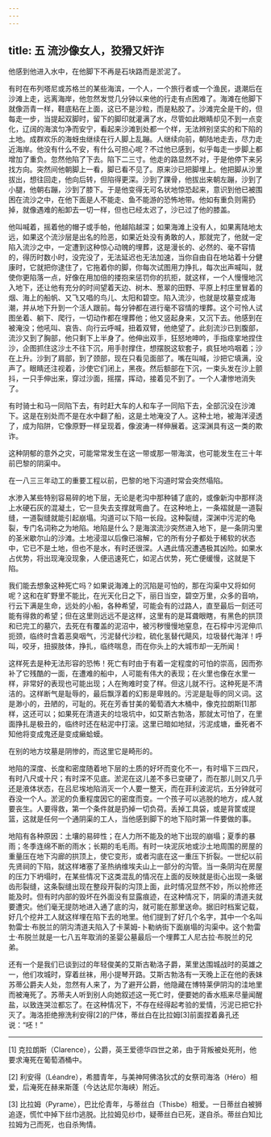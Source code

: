 ```yaml
---
---
---
```

title: 五 流沙像女人，狡猾又奸诈
---




他感到他进入水中，在他脚下不再是石块路而是淤泥了。

有时在布列塔尼或苏格兰的某些海滨，一个人，一个旅行者或一个渔民，退潮后在沙滩上走，远离海岸，他忽然发觉几分钟以来他的行走有点困难了。海滩在他脚下就像沥青一样，鞋底粘在上面，这已不是沙粒，而是粘胶了。沙滩完全是干的，但每走一步，当提起双脚时，留下的脚印就灌满了水，尽管如此眼睛却见不到一点变化，辽阔的海滨匀净而安宁，看起来沙滩到处都一个样，无法辨别坚实的和下陷的土地。成群欢乐的海蚜虫继续在行人脚上乱蹦。人继续向前，朝陆地走去，尽力走近海岸。他没有什么不安，有什么可担心呢？不过他已感到，似乎每走一步脚上都增加了重负。忽然他陷了下去。陷下二三寸。他走的路显然不对，于是他停下来另找方向。突然间他朝脚上一看，脚已看不见了。原来沙已把脚埋上。他把脚从沙里拔出，想往回走，他向后转，但陷得更深。沙到了踝骨，他拔出来朝左蹦，沙到了小腿，他朝右蹦，沙到了膝下。于是他变得无可名状地惊恐起来，意识到他已被围困在流沙之中，在他下面是人不能走、鱼不能游的恐怖地带。他如有重负则需扔掉，就像遇难的船卸去一切一样，但也已经太迟了，沙已过了他的膝盖。

他叫喊着，摇着他的帽子或手帕，他越陷越深；如果海滩上没有人，如果离陆地太远，如果这个流沙层是出名的险恶，如果近处没有勇敢的人，那就完了，他就一定陷入流沙之中，一定遭到这种惊心动魄的埋葬，这是漫长的、必然的、毫不容情的，得历时数小时，没完没了，无法延迟也无法加速，当你自由自在地站着十分健康时，它就把你逮住了，它拖着你的脚，你每次试图用力挣扎，每次出声喊叫，就使你更陷落一点，好像在用加倍的搂抱来惩罚你的抗拒，就这样，一个人慢慢地沉入地下，还让他有充分的时间望着天边、树木、葱翠的田野、平原上村庄里冒着的烟、海上的船帆、又飞又唱的鸟儿、太阳和碧空。陷入流沙，也就是坟墓变成海潮，并从地下升到一个活人跟前。每分钟都在进行毫不容情的埋葬。这个可怜人试图坐着、躺下、爬行，一切动作都在埋葬他；他又竖起身来，又沉下去。他感到在被淹没；他吼叫、哀告、向行云呼喊，扭着双臂，他绝望了。此刻流沙已到腹部，流沙又到了胸部，他只剩下上半身了。他伸出双手，狂怒地呻吟，手指痉挛地捏住沙，企图抓住这沙土不往下沉，用手肘撑住，想摆脱这软套子，疯狂地呜咽着；沙在上升。沙到了肩部，到了颈部，现在只看见面部了。嘴在叫喊，沙把它填满，没声了。眼睛还注视着，沙使它们闭上，黑夜。然后额部在下沉，一束头发在沙上颤抖，一只手伸出来，穿过沙面，摇摆，挥动，接着见不到了。一个人凄惨地消失了。

有时骑士和马一同陷下去，有时赶大车的人和车子一同陷下去，全部沉没在沙滩下。这是在别处而不是在水中翻了船，这是土地淹没了人。这种土地，被海洋浸透了，成为陷阱，它像原野一样呈现着，像波涛一样伸展着。这深渊具有这一类的欺诈。

这种阴郁的意外之灾，可能常常发生在这一带或那一带海滨，也可能发生在三十年前巴黎的阴渠中。

在一八三三年动工的重要工程以前，巴黎的地下沟道时常会突然塌陷。

水渗入某些特别容易碎的地下层，无论是老沟中那种铺了底的，或像新沟中那样浇上水硬石灰的混凝土，它一旦失去支撑就弯曲了。在这种地上，一条褶就是一道裂缝，一道裂缝就能引起崩塌。沟道可以下陷一长段。这种裂缝，深渊中污泥的龟裂，专门名词称之为地陷。地陷是什么？是海滨流沙突然进入地下，是一条阴沟里的圣米歇尔山的沙滩。土地浸湿以后像已溶解，它的所有分子都处于稀软的状态中，它已不是土地，但也不是水，有时还很深。人遇此情况遭遇极其凶险。如果水占优势，将出现淹没现象，人便迅速死亡，如泥占优势，死亡便缓慢，这就是下陷。

我们能去想象这种死亡吗？如果说海滩上的沉陷是可怕的，那在沟渠中又将如何呢？这和在旷野里不能比，在光天化日之下，丽日当空，碧空万里，众多的音响，行云下满是生命，远处的小船，各种希望，可能会有的过路人，直至最后一刻还可能有得救的希望；但在这里则远远不是这样，这里有的是耳聋眼瞎，有黑色的拱顶和已完工的墓穴，去死在有覆盖的泥沼中，被污秽慢慢地窒息，在石椁中污泥伸爪扼颈，临终时含着恶臭咽气，污泥替代沙粒，硫化氢替代飓风，垃圾替代海洋！呼叫，咬牙，扭捩肢体，挣扎，临终喘息，而在你头上的大城市却一无所闻！

这样死去是种无法形容的恐怖！死亡有时由于有着一定程度的可怕的崇高，因而弥补了它残酷的一面，在遭难的船中，人可能有伟大的表现；在火里也像在水里一样，非常好的表现也可能出现；人在殉难时变了样。但这儿就不行。这种死是不清洁的。这样断气是耻辱的，最后飘浮着的幻影是卑贱的。污泥是耻辱的同义词。这是渺小的，丑陋的，可耻的。死在芳香甘美的葡萄酒大木桶中，像克拉朗斯[1]那样，这还可以；如果死在清道夫的垃圾坑中，如艾斯古勃洛，那就太可怕了，在里面挣扎是极丑的，临终时还在粘泥中打滚。这里已暗如地狱，污泥成塘，垂死者不知他将变成鬼还是变成癞蛤蟆。

在别的地方坟墓是阴惨的，而这里它是畸形的。

地陷的深度、长度和密度随着地下层的土质的好坏而变化不一，有时塌下三四尺，有时八尺或十尺；有时深不见底。淤泥在这儿差不多已变硬了，而在那儿则又几乎还是液体状态，在吕尼埃地陷消灭一个人要一整天，而在菲利波泥坑，五分钟就可吞没一个人。淤泥的负重程度因它的密度而变。一个孩子可以逃脱的地方，成人就要丧生。人要得救，第一个条件就是扔掉一切负荷。丢掉工具袋，或是背筐或提篮，这就是任何一个通阴渠的工人，当他感到脚下的地下陷时第一件要做的事。

地陷有各种原因：土壤的易碎性；在人力所不能及的地下出现的崩塌；夏季的暴雨；冬季连绵不断的雨水；长期的毛毛雨。有时一块泥灰地或沙土地周围的房屋的重量压在地下沟廊的拱顶上，使它变形，或者沟底在这一重压下折裂。一世纪以前先贤祠的下陷，就这样堵塞了圣热纳维埃夫山上一部分的沟管。当一条阴沟在房屋的压力下坍塌时，在某些情况下这类混乱的情况在上面的反映就是街心出现一条锯齿形裂缝，这条裂缝出现在整段开裂的沟顶上面，此时情况显然不妙，所以抢修还能及时。但有时内部的毁坏在外面没有显露痕迹，在这种情况下，阴渠的清道夫就要遭灾。他们毫无提防地进入通了底的沟，就可能在那里送命。据旧时档案记载，好几个挖井工人就这样埋在陷下去的地里。他们提到了好几个名字，其中一个名叫勃雷士·布脱兰的阴沟清道夫陷入了卡莱姆-卜勒纳街下面崩塌的沟渠中。这个勃雷士·布脱兰就是一七八五年取消的圣婴公墓最后一个埋葬工人尼古拉·布脱兰的兄弟。

还有一个是我们已谈到过的年轻俊美的艾斯古勒洛子爵，莱里达围城战时的英雄之一，他们攻城时，穿着丝袜，用小提琴开路。艾斯古勃洛有一天晚上正在他的表妹苏蒂公爵夫人处，忽然有人来了，为了避开公爵，他隐藏在博特莱伊阴沟的洼地里而被淹死了。苏蒂夫人听到别人向她叙述这一死亡时，便要她的香水瓶来尽量闻醒盐，以致连哭泣都忘了。在这种情况下，不存在经得起考验的爱情，污泥已把它扑灭了。海洛拒绝擦洗利安得[2]的尸体，蒂丝白在比拉姆[3]前面捏着鼻孔还说：“呸！”



* * *



[1] 克拉朗斯（Clarence），公爵，英王爱德华四世之弟，由于背叛被处死刑，他要求淹死在葡萄酒桶中。

[2] 利安得（Léandre），希腊青年，与美神阿佛洛狄忒的女祭司海洛（Héro）相爱，后淹死在赫来斯蓬（今达达尼尔海峡）附近。

[3] 比拉姆（Pyrame），巴比伦青年，与蒂丝白（Thisbe）相爱。一日蒂丝白被狮追逐，慌忙中掉下丝巾逃脱。比拉姆见纱巾，疑蒂丝白已死，遂自杀。蒂丝白知比拉姆为己而死，也自杀殉情。